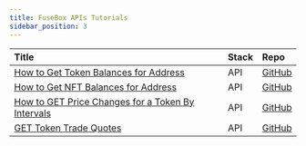 ```yaml
---
title: FuseBox APIs Tutorials
sidebar_position: 3
---
```


| Title                                                                                              | Stack          | Repo                                                                                                                          |
| :------------------------------------------------------------------------------------------------- | :------------- | :---------------------------------------------------------------------------------------------------------------------------- |
| [How to Get Token Balances for Address](api-get-address-balance)                              | API            | [GitHub](https://github.com/fuseio/examples/blob/api-address-balance/api-token-balances/pages/index.tsx)                      |
| [How to Get NFT Balances for Address](api-get-nft-balance)                                    | API            | [GitHub](https://github.com/fuseio/examples/blob/api-erc721-balance/erc721/pages/index.js)                                    |
| [How to GET Price Changes for a Token By Intervals](api-get-price-changes-interval)           | API            | [GitHub](https://github.com/fuseio/examples/blob/api-price-changes-by-interval/api-price-changes-by-interval/pages/index.tsx) |
| [GET Token Trade Quotes](api-trade-quotes)                                                    | API            | [GitHub](https://github.com/fuseio/examples/blob/rest-api-guide-trade-v2/trade-api/pages/index.tsx)                           |
